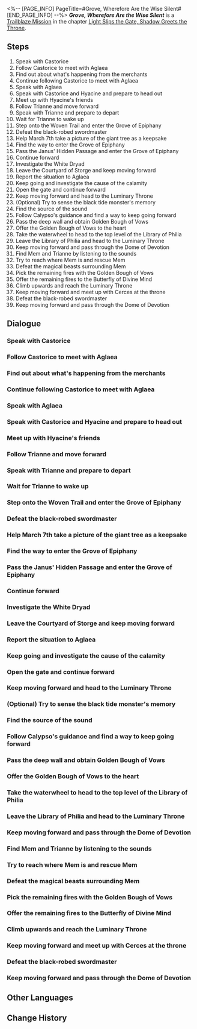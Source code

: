 <%-- [PAGE_INFO]
PageTitle=#Grove, Wherefore Are the Wise Silent#
[END_PAGE_INFO] --%>
{{Stub|Dialogue.}}
{{Mission Infobox
|id            = 1040204
|title         = 
|image         = Mission Grove, Wherefore Are the Wise Silent.png{{subst:void|<!--$UPLOAD:<<SpriteOutput/Chronicle/1040204.png>-<Mission Grove, Wherefore Are the Wise Silent.png>-<Fate's Atlas Images>>-->}}
|type          = Trailblaze
|event_name    = 
|chapter       = Light Slips the Gate, Shadow Greets the Throne
|requirements  = [[Trailblaze Mission]] ''[[Glory, Turn From Imbibed Poison]]'' completed
|summary       = Aglaea expressed her gratitude with generous gifts and invited you to form an alliance with Okhema. During the discussion, you met Hyacine of the Twilight Courtyard and, at Aglaea's suggestion, decided to accompany her back to the Grove. Before departing, Hyacine stayed temporarily in Okhema due to the sudden arrival of an unidentified injured individual, while you proceeded to the Grove of Epiphany, only to find it overrun by creations of the black tide. The Grove had fallen. Anaxa, the Chrysos Heir, left clues using alchemy, guiding you to investigate the safety of Cerces' Coreflame. Along the way, you encountered a mysterious figure claiming to be Calypso, who was revealed to be {{Rubi|Cerces|Reason Titan}}. The Titan entrusted you to assist them in locating Anaxa to apprehend the culprit behind the Grove's downfall &mdash; the black-robed swordsman without a name.
|characters    = Aglaea; Anaxa; Calypso; Castorice; Cerces; Dan Heng; Hyacine; Mem; Merchant; Starving Magical Beast; Trailblazer; Trianne
|startLocation = [[Amphoreus]] - [["Eternal Holy City" Okhema]]
|world         = Amphoreus
|area          = "Eternal Holy City" Okhema
|prev          = Glory, Turn From Imbibed Poison
|next          = Lamentations, Bring Not Empty Tears
|rewards       = Trailblaze EXP*1,200; Stellar Jade*150; Traveler's Guide*20; Celestial Ambrosia*480; Shattered Mortal Realms*1 { text = ''Shattered Mortal Realms'' }; Scattered Manuscripts*1 { text = ''Scattered Manuscripts'' }; Credit*160,000
}}
'''''Grove, Wherefore Are the Wise Silent''''' is a [[Trailblaze Mission]] in the chapter [[Light Slips the Gate, Shadow Greets the Throne]].

==Steps==
# Speak with Castorice
# Follow Castorice to meet with Aglaea
# Find out about what's happening from the merchants
# Continue following Castorice to meet with Aglaea
# Speak with Aglaea
# Speak with Castorice and Hyacine and prepare to head out
# Meet up with Hyacine's friends
# Follow Trianne and move forward
# Speak with Trianne and prepare to depart
# Wait for Trianne to wake up
# Step onto the Woven Trail and enter the Grove of Epiphany
# Defeat the black-robed swordmaster
# Help March 7th take a picture of the giant tree as a keepsake
# Find the way to enter the Grove of Epiphany
# Pass the Janus' Hidden Passage and enter the Grove of Epiphany
# Continue forward
# Investigate the White Dryad
# Leave the Courtyard of Storge and keep moving forward
# Report the situation to Aglaea
# Keep going and investigate the cause of the calamity
# Open the gate and continue forward
# Keep moving forward and head to the Luminary Throne
# (Optional) Try to sense the black tide monster's memory
# Find the source of the sound
# Follow Calypso's guidance and find a way to keep going forward
# Pass the deep wall and obtain Golden Bough of Vows
# Offer the Golden Bough of Vows to the heart
# Take the waterwheel to head to the top level of the Library of Philia
# Leave the Library of Philia and head to the Luminary Throne
# Keep moving forward and pass through the Dome of Devotion
# Find Mem and Trianne by listening to the sounds
# Try to reach where Mem is and rescue Mem
# Defeat the magical beasts surrounding Mem
# Pick the remaining fires with the Golden Bough of Vows
# Offer the remaining fires to the Butterfly of Divine Mind
# Climb upwards and reach the Luminary Throne
# Keep moving forward and meet up with Cerces at the throne
# Defeat the black-robed swordmaster
# Keep moving forward and pass through the Dome of Devotion

<!--
==Gameplay Notes==

--><!--
==Trial Character==

-->
==Dialogue==
{{Stub Dialogue}}
===Speak with Castorice{{subst:void|<!--104020401-->}}===
{{Mission Description|type=trailblaze|location="Eternal Holy City" Okhema|Aglaea shows sincere gratitude for our help in defeating Nikador, preparing generous gifts and inviting (Trailblazer) and I to the Hero's Bath for a discussion.}}
{{Dialogue Start}}
:{{tx}}
{{Dialogue End}}

===Follow Castorice to meet with Aglaea{{subst:void|<!--104020445-->}}===
{{Dialogue Start}}
:{{tx}}
{{Dialogue End}}

===Find out about what's happening from the merchants{{subst:void|<!--104020406-->}}===
{{Dialogue Start}}
:{{tx}}
{{Dialogue End}}

===Continue following Castorice to meet with Aglaea{{subst:void|<!--104020446-->}}===
{{Dialogue Start}}
:{{tx}}
{{Dialogue End}}

===Speak with Aglaea{{subst:void|<!--104020402-->}}===
{{Dialogue Start}}
:{{tx}}
{{Dialogue End}}

===Speak with Castorice and Hyacine and prepare to head out{{subst:void|<!--104020404-->}}===
{{Mission Description|type=trailblaze|location="Eternal Holy City" Okhema|update|During alliance negotiations with Aglaea, we encounter Hyacine from the Twilight Courtyard. (Trailblazer) and Castorice opt to join her journey back to the Grove to complete Aglaea's diplomatic mission.}}
{{Dialogue Start}}
:{{tx}}
{{Dialogue End}}

===Meet up with Hyacine's friends{{subst:void|<!--104020403-->}}===
{{Dialogue Start}}
:{{tx}}
{{Dialogue End}}

===Follow Trianne and move forward{{subst:void|<!--104020407-->}}===
{{Mission Description|type=trailblaze|location="Eternal Holy City" Okhema|update|With Hyacine remaining in Okhema to treat the unnamed wounded person, Trianne, Castorice, and (Trailblazer) head to the Grove &mdash; the academic sanctuary dedicated to {{Rubi|Cerces|Reason Titan}}.}}
{{Dialogue Start}}
:{{tx}}
{{Dialogue End}}

===Speak with Trianne and prepare to depart{{subst:void|<!--104020449-->}}===
{{Dialogue Start}}
:{{tx}}
{{Dialogue End}}

===Wait for Trianne to wake up{{subst:void|<!--104020412-->}}===
{{Dialogue Start}}
:{{tx}}
{{Dialogue End}}

===Step onto the Woven Trail and enter the Grove of Epiphany{{subst:void|<!--104020413-->}}===
{{Dialogue Start}}
:{{tx}}
{{Dialogue End}}

===Defeat the black-robed swordmaster{{subst:void|<!--104020438-->}}===
{{Mission Description|type=trailblaze|location="Murmuring Woods" Grove of Epiphany|update|After careful observation, Castorice exposes Calypso's true identity as {{Rubi|Cerces|Reason Titan}}. Cerces admits to this and asks (Trailblazer)'s group to help them reach Anaxa, so they can fuse the Coreflame again to catch the culprit behind the annihilation of the Grove &mdash; the nameless black-robed swordmaster.}}
{{Dialogue Start}}
:{{tx}}
{{Dialogue End}}

===Help March 7th take a picture of the giant tree as a keepsake{{subst:void|<!--104020414-->}}===
{{Mission Description|type=trailblaze|location="Murmuring Woods" Grove of Epiphany|update|With Hyacine remaining in Okhema to treat the unnamed wounded person, Trianne, Castorice, and (Trailblazer) head to the Grove &mdash; the academic sanctuary dedicated to {{Rubi|Cerces|Reason Titan}}.}}
{{Dialogue Start}}
:{{tx}}
{{Dialogue End}}

===Find the way to enter the Grove of Epiphany{{subst:void|<!--104020415-->}}===
{{Mission Description|type=trailblaze|location="Murmuring Woods" Grove of Epiphany|update|The Grove, once filled with scholarly discourse, has now fallen into an eerie silence. (Trailblazer)'s group manages to enter, only to find that something seems amiss inside...}}
{{Dialogue Start}}
:{{tx}}
{{Dialogue End}}

===Pass the Janus' Hidden Passage and enter the Grove of Epiphany{{subst:void|<!--104020452-->}}===
{{Dialogue Start}}
:{{tx}}
{{Dialogue End}}

===Continue forward{{subst:void|<!--104020416-->}}===
{{Dialogue Start}}
:{{tx}}
{{Dialogue End}}

===Investigate the White Dryad{{subst:void|<!--104020417-->}}===
{{Dialogue Start}}
:{{tx}}
{{Dialogue End}}

===Leave the Courtyard of Storge and keep moving forward{{subst:void|<!--104020418-->}}===
{{Dialogue Start}}
:{{tx}}
{{Dialogue End}}

===Report the situation to Aglaea{{subst:void|<!--104020456-->}}===
{{Dialogue Start}}
:{{tx}}
{{Dialogue End}}

===Keep going and investigate the cause of the calamity{{subst:void|<!--104020458-->}}===
{{Mission Description|type=trailblaze|location="Murmuring Woods" Grove of Epiphany|update|Black tide creations roaming throughout the Grove... this doesn't bode well. In this calamity, the Grove's fate looks grim. After reporting to Aglaea, (Trailblazer)'s group continues deeper into the Grove to investigate.}}
{{Dialogue Start}}
:{{tx}}
{{Dialogue End}}

===Open the gate and continue forward{{subst:void|<!--104020461-->}}===
{{Dialogue Start}}
:{{tx}}
{{Dialogue End}}

===Keep moving forward and head to the Luminary Throne{{subst:void|<!--104020419-->}}===
{{Dialogue Start}}
:{{tx}}
{{Dialogue End}}

===(Optional) Try to sense the black tide monster's memory{{subst:void|<!--104020462-->}}===
{{Dialogue Start}}
:{{tx}}
{{Dialogue End}}

===Find the source of the sound{{subst:void|<!--104020422-->}}===
{{Mission Description|type=trailblaze|location="Murmuring Woods" Grove of Epiphany|update|The Chrysos Heir Anaxa's whereabouts remain uncertain, but he left alchemical clues. (Trailblazer)'s group follows these leads to verify the Coreflame's condition.}}
{{Dialogue Start}}
:{{tx}}
{{Dialogue End}}

===Follow Calypso's guidance and find a way to keep going forward{{subst:void|<!--104020423-->}}===
{{Mission Description|type=trailblaze|location="Murmuring Woods" Grove of Epiphany|update|During their advance, a mysterious woman identifying herself as Calypso appears suddenly, stating she saved Anaxa and offering guidance to (Trailblazer)'s group to the Luminary Throne.}}
{{Dialogue Start}}
:{{tx}}
{{Dialogue End}}

===Pass the deep wall and obtain Golden Bough of Vows{{subst:void|<!--104020424-->}}===
{{Dialogue Start}}
:{{tx}}
{{Dialogue End}}

===Offer the Golden Bough of Vows to the heart{{subst:void|<!--104020425-->}}===
{{Dialogue Start}}
:{{tx}}
{{Dialogue End}}

===Take the waterwheel to head to the top level of the Library of Philia{{subst:void|<!--104020426-->}}===
{{Dialogue Start}}
:{{tx}}
{{Dialogue End}}

===Leave the Library of Philia and head to the Luminary Throne{{subst:void|<!--104020428-->}}===
{{Dialogue Start}}
:{{tx}}
{{Dialogue End}}

===Keep moving forward and pass through the Dome of Devotion{{subst:void|<!--104020429-->}}===
{{Dialogue Start}}
:{{tx}}
{{Dialogue End}}

===Find Mem and Trianne by listening to the sounds{{subst:void|<!--104020431-->}}===
{{Dialogue Start}}
:{{tx}}
{{Dialogue End}}

===Try to reach where Mem is and rescue Mem{{subst:void|<!--104020432-->}}===
{{Dialogue Start}}
:{{tx}}
{{Dialogue End}}

===Defeat the magical beasts surrounding Mem{{subst:void|<!--104020482-->}}===
{{Dialogue Start}}
:{{tx}}
{{Dialogue End}}

===Pick the remaining fires with the Golden Bough of Vows{{subst:void|<!--104020433-->}}===
{{Dialogue Start}}
:{{tx}}
{{Dialogue End}}

===Offer the remaining fires to the Butterfly of Divine Mind{{subst:void|<!--104020434-->}}===
{{Dialogue Start}}
:{{tx}}
{{Dialogue End}}

===Climb upwards and reach the Luminary Throne{{subst:void|<!--104020435-->}}===
{{Mission Description|type=trailblaze|location="Murmuring Woods" Grove of Epiphany|update|After careful observation, Castorice exposes Calypso's true identity as {{Rubi|Cerces|Reason Titan}}. Cerces admits to this and asks (Trailblazer)'s group to help them reach Anaxa, so they can fuse the Coreflame again to catch the culprit behind the annihilation of the Grove &mdash; the nameless black-robed swordmaster.}}
{{Dialogue Start}}
:{{tx}}
{{Dialogue End}}

===Keep moving forward and meet up with Cerces at the throne{{subst:void|<!--104020437-->}}===
{{Dialogue Start}}
:{{tx}}
{{Dialogue End}}

===Defeat the black-robed swordmaster{{subst:void|<!--104020430-->}}===
{{Dialogue Start}}
:{{tx}}
{{Dialogue End}}

===Keep moving forward and pass through the Dome of Devotion{{subst:void|<!--104020405-->}}===
{{Mission Description|type=trailblaze|location="Murmuring Woods" Grove of Epiphany|update|During their advance, a mysterious woman identifying herself as Calypso appears suddenly, stating she saved Anaxa and offering guidance to (Trailblazer)'s group to the Luminary Throne.}}
{{Dialogue Start}}
:{{tx}}
{{Dialogue End}}

==Other Languages==
{{Other Languages
|en   = Grove, Wherefore Are the Wise Silent
|zhs  = 谧林啊，寤思者缘何失语
|zht  = 謐林啊，寤思者緣何失語
|ja   = 静かな森よ、悟りし者が声を失ったのはなぜか
|ko   = 고요한 숲이여, 깨달은 자는 어찌 말을 잃었는가
|es   = Arboleda, ¿por qué callan los sabios?
|fr   = Silence des sages du Bosquet
|ru   = О роща, отчего мудрецы молчат?
|th   = ป่าแสนสงบเอ๋ย ใยผู้ตื่นรู้ถึงมิเอื้อนเอ่ย
|vi   = Hỡi Rừng Sâu, Tại Sao Người Khôn Ngoan Lại Im Lặng
|de   = Hain, weshalb sind die Weisen verstummt
|id   = Hutan Sunyi, Mengapa Para Bijak Terdiam?
|pt   = Bosque, Porque os Sábios Permanecem em Silêncio
}}

==Change History==
{{Change History|3.1}}
